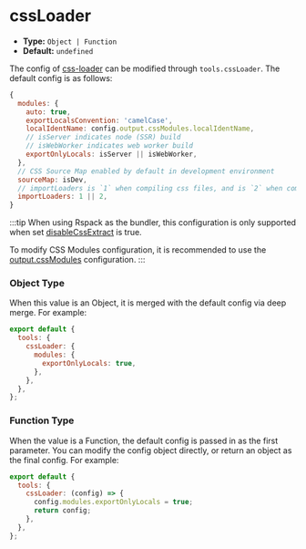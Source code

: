 # cssLoader

- **Type:** `Object | Function`
- **Default:** `undefined`

The config of [css-loader](https://github.com/webpack-contrib/css-loader) can be modified through `tools.cssLoader`. The default config is as follows:

```js
{
  modules: {
    auto: true,
    exportLocalsConvention: 'camelCase',
    localIdentName: config.output.cssModules.localIdentName,
    // isServer indicates node (SSR) build
    // isWebWorker indicates web worker build
    exportOnlyLocals: isServer || isWebWorker,
  },
  // CSS Source Map enabled by default in development environment
  sourceMap: isDev,
  // importLoaders is `1` when compiling css files, and is `2` when compiling sass/less files
  importLoaders: 1 || 2,
}
```

:::tip
When using Rspack as the bundler, this configuration is only supported when set [disableCssExtract](https://rsbuild.dev/config/output/disable-css-extract) is true.

To modify CSS Modules configuration, it is recommended to use the [output.cssModules](https://rsbuild.dev/config/output/css-modules) configuration.
:::

### Object Type

When this value is an Object, it is merged with the default config via deep merge. For example:

```js
export default {
  tools: {
    cssLoader: {
      modules: {
        exportOnlyLocals: true,
      },
    },
  },
};
```

### Function Type

When the value is a Function, the default config is passed in as the first parameter. You can modify the config object directly, or return an object as the final config. For example:

```js
export default {
  tools: {
    cssLoader: (config) => {
      config.modules.exportOnlyLocals = true;
      return config;
    },
  },
};
```
